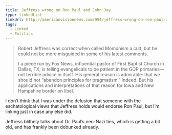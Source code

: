 ```yaml
---
title: Jeffress wrong on Ron Paul and John Jay
type: linkedList
linkUrl: http://americanvisionnews.com/994/jeffress-wrong-on-ron-paul-and-john-jay
tags:
  - Linked
  - Politics
---
```


> Robert Jeffress was correct when called Momonism a cult, but he could not be more misguided in some of his latest comments.
> 
> I a piece run by Fox News, influential pastor of First Baptist Church in Dallas, TX, is telling evangelicals to be patient in the GOP primaries—not terrible advice in itself. His general reason is admirable: that we should not “abandon principles for pragmatism.” Indeed. But his applications and interpretations of that reason for Iowa and New Hampshire border on libel.

I don’t think that I was under the delusion that someone with the eschatological views that Jeffress holds would endorse Ron Paul, but I’m linking just in case any else did.

Jeffress blithely talks about Dr. Paul’s neo-Nazi ties, which is getting a bit old, and has frankly been debunked already.
